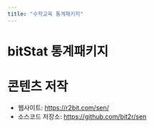 ```yaml
---
title: "수학교육 통계패키지"
---
```


# bitStat 통계패키지

# 콘텐츠 저작

:::{.callout-note}

- 웹사이트: <https://r2bit.com/sen/>
- 소스코드 저장소: <https://github.com/bit2r/sen>

:::
